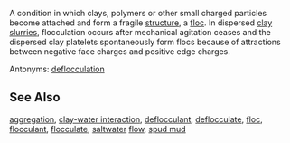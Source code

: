 {{move to wiktionary}}

A condition in which clays, polymers or other small charged particles become attached and form a fragile [[structure]], a [[floc]]. In dispersed [[clay]] [[slurries]], flocculation occurs after mechanical agitation ceases and the dispersed clay platelets spontaneously form flocs because of attractions between negative face charges and positive edge charges. 

Antonyms: [[deflocculation]]

==See Also==

[[aggregation]], [[clay-water interaction]], [[deflocculant]], [[deflocculate]], [[floc]], [[flocculant]], [[flocculate]], [[saltwater]] [[flow]], [[spud mud]]